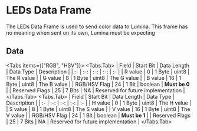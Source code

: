 # LEDs Data Frame

The LEDs Data Frame is used to send color data to Lumina. This frame has no meaning when sent on its own, Lumina must be expecting

## Data


<Tabs items={["RGB", "HSV"]}>
<Tabs.Tab>
| Field | Start Bit | Data Length | Data Type | Description |
| :- | :-: | :-: | :-: | :- |
| R value | 0 | 1 Byte | uint8 | The R value |
| G value | 8 | 1 Byte | uint8 | The G value |
| B value | 16 | 1 Byte | uint8 | The B value |
| RGB/HSV Flag | 24 | 1 Bit | boolean | **Must be 0** |
| Reserved Flags | 25 | 7 Bits | NA | Reserved for future implementation |
</Tabs.Tab>
<Tabs.Tab>
| Field | Start Bit | Data Length | Data Type | Description |
| :- | :-: | :-: | :-: | :- |
| H value | 0 | 1 Byte | uint8 | The H value |
| S value | 8 | 1 Byte | uint8 | The S value |
| V value | 16 | 1 Byte | uint8 | The V value |
| RGB/HSV Flag | 24 | 1 Bit | boolean | **Must be 1** |
| Reserved Flags | 25 | 7 Bits | NA | Reserved for future implementation |
</Tabs.Tab>
</Tabs>
